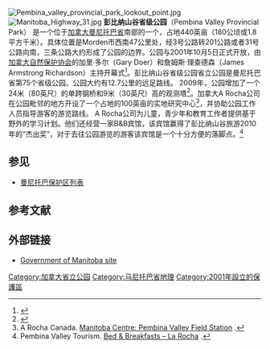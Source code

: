 {{Infobox park
| name = 彭比纳山谷省级公园（Pembina Valley Provincial Park）
| photo = Pembina valley provincial park cranberry hollow.jpg
| photo_width = 
| photo_caption = 
| map = Canada Manitoba
| map_width = 
| type = 省级公园| 
| nearest_city = [[Morden,_Manitoba|Morden, Manitoba]]
| coords = {{coord|49|00|54|N|98|16|02|W|region:CA-MB|format=dms|display=inline,title}}
| coords_ref = 
| area = {{convert|440|acre|km2}}
| created = 2001
| operator = 曼尼托巴省政府
| visitation_num = 
| status = 
| awards = 
| open = 
}}
[[File:Pembina_valley_provincial_park_lookout_point.jpg|thumb]]
[[File:Manitoba_Highway_31.jpg|thumb]]
'''彭比纳山谷省级公园'''（Pembina Valley Provincial Park） 是一个位于[[加拿大|加拿大]][[曼尼托巴省|曼尼托巴省]]南部的一个{{link-en|省级公园|Provincial park}}，占地440英亩（180公顷或1.8平方千米）。具体位置是Morden市西南47公里处，经3号公路转201公路或者31号公路向南，三条公路大约形成了公园的边界。公园与2001年10月5日正式开放，由[[加拿大自然保护协会|加拿大自然保护协会]]的加里·多尔（Gary Doer）和詹姆斯·理查德森（James Armstrong Richardson）主持开幕式<ref>{{cite web |url=http://www.gov.mb.ca/chc/press/top/2001/10/2001-10-05-04.html |title=存档副本 |accessdate=2011-06-22 |deadurl=yes |archiveurl=https://web.archive.org/web/20121012154258/http://www.gov.mb.ca/chc/press/top/2001/10/2001-10-05-04.html |archivedate=2012-10-12 }}</ref>。彭比纳山谷省级公园省立公园是曼尼托巴省第75个省级公园。公园大约有12.7公里的远足路线。 2009年，公园增加了一个24米（80英尺）的单跨钢桥和9米（30英尺）高的观测塔<ref>{{Cite web |url=http://news.gov.mb.ca/news/index.html?item=7015 |title=存档副本 |access-date=2017-01-18 |archive-date=2021-05-08 |archive-url=https://web.archive.org/web/20210508165958/https://news.gov.mb.ca/news/index.html?item=7015 |dead-url=no }}</ref>。加拿大A Rocha公司在公园毗邻的地方开设了一个占地的100英亩的实地研究中心<ref>A Rocha Canada. [http://www.arocha.ca/manitoba-centre/ Manitoba Centre: Pembina Valley Field Station] {{webarchive|url=https://web.archive.org/web/20120801182358/http://www.arocha.ca/manitoba-centre/ |date=2012-08-01 }}.</ref>，并协助公园工作人员指导游客的游览路线。 A Rocha公司为儿童，青少年和教育工作者提供基于野外的学习计划。他们还经营一家B&B宾馆，该宾馆赢得了彭比纳山谷旅游2010年的“杰出奖”，对于去往公园游览的游客该宾馆是一个十分方便的落脚点。<ref>Pembina Valley Tourism. [http://www.pembinavalleytourism.com/B&BLaRocha.html Bed & Breakfasts – La Rocha] {{webarchive|url=https://web.archive.org/web/20131013042508/http://www.pembinavalleytourism.com/B%26BLaRocha.html |date=2013-10-13 }}.</ref>


==参见==
*[[曼尼托巴保护区列表|曼尼托巴保护区列表]]

==参考文献==
{{reflist}}

==外部链接==
{{Commons category}}
* [https://web.archive.org/web/20161017045249/http://www.gov.mb.ca/conservation/parks/popular_parks/central/pembina.html Government of Manitoba site]

[[Category:加拿大省立公园|Category:加拿大省立公园]]
[[Category:马尼托巴省地理|Category:马尼托巴省地理]]
[[Category:2001年設立的保護區|Category:2001年設立的保護區]]